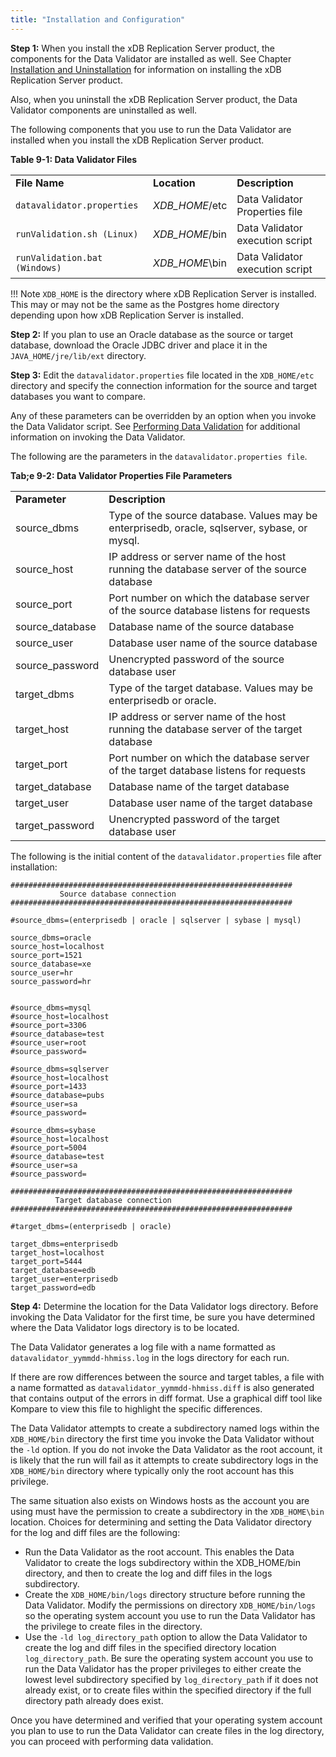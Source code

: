 ```yaml
---
title: "Installation and Configuration"
---
```


<div id="installation_and_configuratiin_datavalidator" class="registered_link"></div>

**Step 1:** When you install the xDB Replication Server product, the components for the Data Validator are installed as well. See Chapter [Installation and Uninstallation](../03_installation/#installation) for information on installing the xDB Replication Server product.

Also, when you uninstall the xDB Replication Server product, the Data Validator components are uninstalled as well.

The following components that you use to run the Data Validator are installed when you install the xDB Replication Server product.

**Table 9-1: Data Validator Files**

|                             |                                            |                                               |
| --------------------------- | ------------------------------------------ | --------------------------------------------- |
| **File Name**               | **Location**                               | **Description**                               |
| `datavalidator.properties`  | *XDB_HOME*/etc                             | Data Validator Properties file                |
| `runValidation.sh (Linux)`  | *XDB_HOME*/bin                             | Data Validator execution script               |
| `runValidation.bat (Windows)`| *XDB_HOME*\\bin                            | Data Validator execution script               |


!!! Note
    `XDB_HOME` is the directory where xDB Replication Server is installed. This may or may not be the same as the Postgres home directory depending upon how xDB Replication Server is installed.

**Step 2:** If you plan to use an Oracle database as the source or target database, download the Oracle JDBC driver and place it in the `JAVA_HOME/jre/lib/ext` directory.

**Step 3:** Edit the `datavalidator.properties` file located in the `XDB_HOME/etc` directory and specify the connection information for the source and target databases you want to compare.

Any of these parameters can be overridden by an option when you invoke the Data Validator script. See [Performing Data Validation](02_perform_datavalidation/#perform_datavalidation) for additional information on invoking the Data Validator.

The following are the parameters in the `datavalidator.properties file`.

**Tab;e 9-2: Data Validator Properties File Parameters**

|                 |                                                                                               |
| --------------- | --------------------------------------------------------------------------------------------- |
| **Parameter**   | **Description**                                                                               |
| source_dbms     | Type of the source database. Values may be enterprisedb, oracle, sqlserver, sybase, or mysql. |
| source_host     | IP address or server name of the host running the database server of the source database      |
| source_port     | Port number on which the database server of the source database listens for requests          |
| source_database | Database name of the source database                                                          |
| source_user     | Database user name of the source database                                                     |
| source_password | Unencrypted password of the source database user                                              |
| target_dbms     | Type of the target database. Values may be enterprisedb or oracle.                            |
| target_host     | IP address or server name of the host running the database server of the target database      |
| target_port     | Port number on which the database server of the target database listens for requests          |
| target_database | Database name of the target database                                                          |
| target_user     | Database user name of the target database                                                     |
| target_password | Unencrypted password of the target database user                                              |


The following is the initial content of the `datavalidator.properties` file after installation:

```text
###############################################################
           Source database connection
###############################################################

#source_dbms=(enterprisedb | oracle | sqlserver | sybase | mysql)

source_dbms=oracle
source_host=localhost
source_port=1521
source_database=xe
source_user=hr
source_password=hr


#source_dbms=mysql
#source_host=localhost
#source_port=3306
#source_database=test
#source_user=root
#source_password=

#source_dbms=sqlserver
#source_host=localhost
#source_port=1433
#source_database=pubs
#source_user=sa
#source_password=

#source_dbms=sybase
#source_host=localhost
#source_port=5004
#source_database=test
#source_user=sa
#source_password=

###############################################################
          Target database connection                   
###############################################################

#target_dbms=(enterprisedb | oracle)

target_dbms=enterprisedb
target_host=localhost
target_port=5444
target_database=edb
target_user=enterprisedb
target_password=edb
```

**Step 4:** Determine the location for the Data Validator logs directory. Before invoking the Data Validator for the first time, be sure you have determined where the Data Validator logs directory is to be located.

The Data Validator generates a log file with a name formatted as `datavalidator_yymmdd-hhmiss.log` in the logs directory for each run.

If there are row differences between the source and target tables, a file with a name formatted as `datavalidator_yymmdd-hhmiss.diff` is also generated that contains output of the errors in diff format. Use a graphical diff tool like Kompare to view this file to highlight the specific differences.

The Data Validator attempts to create a subdirectory named logs within the `XDB_HOME/bin` directory the first time you invoke the Data Validator without the `-ld` option. If you do not invoke the Data Validator as the root account, it is likely that the run will fail as it attempts to create subdirectory logs in the `XDB_HOME/bin` directory where typically only the root account has this privilege.

The same situation also exists on Windows hosts as the account you are using must have the permission to create a subdirectory in the `XDB_HOME\bin` location. Choices for determining and setting the Data Validator directory for the log and diff files are the following:

-   Run the Data Validator as the root account. This enables the Data Validator to create the logs subdirectory within the XDB_HOME/bin directory, and then to create the log and diff files in the logs subdirectory.
-   Create the `XDB_HOME/bin/logs` directory structure before running the Data Validator. Modify the permissions on directory `XDB_HOME/bin/logs` so the operating system account you use to run the Data Validator has the privilege to create files in the directory.
-   Use the `-ld log_directory_path` option to allow the Data Validator to create the log and diff files in the specified directory location `log_directory_path`. Be sure the operating system account you use to run the Data Validator has the proper privileges to either create the lowest level subdirectory specified by `log_directory_path` if it does not already exist, or to create files within the specified directory if the full directory path already does exist.

Once you have determined and verified that your operating system account you plan to use to run the Data Validator can create files in the log directory, you can proceed with performing data validation.
